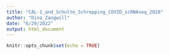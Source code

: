 ```yaml
---
title: "CAL-1_and_Schulte_Schrepping_COVID_scRNAseq_2020"
author: "Dina_Zangwill"
date: "6/29/2022"
output: html_document
---
```


```r
knitr::opts_chunk$set(echo = TRUE)
```

